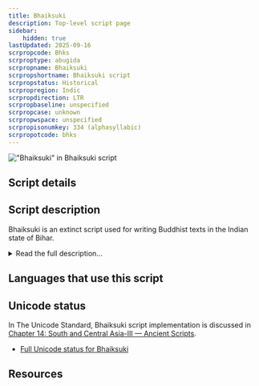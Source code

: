 ```yaml
---
title: Bhaiksuki
description: Top-level script page
sidebar:
    hidden: true
lastUpdated: 2025-09-16
scrpropcode: Bhks
scrproptype: abugida
scrpropname: Bhaiksuki
scrpropshortname: Bhaiksuki script
scrpropstatus: Historical
scrpropregion: Indic
scrpropdirection: LTR
scrpropbaseline: unspecified
scrpropcase: unknown
scrpropwspace: unspecified
scrpropisonumkey: 334 (alphasyllabic)
scrpropotcode: bhks
---
```



![](../images/bhks-sample.png "&quot;Bhaiksuki&quot; in Bhaiksuki script")

## Script details

<ScriptDetails />

## Script description

Bhaiksuki is an extinct script used for writing Buddhist texts in the Indian state of Bihar.

<details>
<summary>Read the full description...</summary>It is also known as the Arrow-Headed script due to the shape of the letters, many of which are capped with one or more triangular “arrows”. Little is known about this script, but the [Arrow-Headed Script Project](https://www.uni-marburg.de/de/fb10/iksl/faecher/indologie/forschung/drittmittelprojekte/arrow-headed-script) at Philipps-Universität Marburg, Germany is working to change that.
</details>

## Languages that use this script

<WsList script='Bhks' wsMax='5' />

## Unicode status

In The Unicode Standard, Bhaiksuki script implementation is discussed in [Chapter 14: South and Central Asia-III — Ancient Scripts](https://www.unicode.org/versions/latest/core-spec/chapter-14/#G40424).

- [Full Unicode status for Bhaiksuki](/scrlang/unicode/bhks-unicode)



## Resources

<ScriptResources detailSummary='seemore' />

